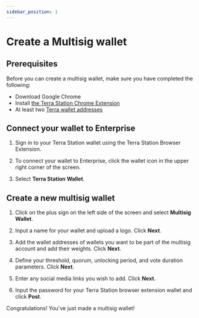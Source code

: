```yaml
---
sidebar_position: 1
---
```


# Create a Multisig wallet

## Prerequisites

Before you can create a multisig wallet, make sure you have completed the following:
- Download Google Chrome
- Install [the Terra Station Chrome Extension](https://docs.terra.money/learn/terra-station/Download/terra-station-extension)
- At least two [Terra wallet addresses](https://docs.terra.money/learn/terra-station/Download/terra-station-extension#create-a-wallet)

## Connect your wallet to Enterprise

1. Sign in to your Terra Station wallet using the Terra Station Browser Extension. 

2. To connect your wallet to Enterprise, click the wallet icon in the upper right corner of the screen. 

3. Select **Terra Station Wallet**. 

## Create a new multisig wallet

1. Click on the plus sign on the left side of the screen and select **Multisig Wallet**. 

2. Input a name for your wallet and upload a logo. Click **Next**.

3. Add the wallet addresses of wallets you want to be part of the multisig account and add their weights. Click **Next**.

4. Define your threshold, quorum, unlocking period, and vote duration parameters. Click **Next**.

5. Enter any social media links you wish to add. Click **Next**.

6. Input the password for your Terra Station browser extension wallet and click **Post**.

Congratulations! You've just made a multisig wallet!

